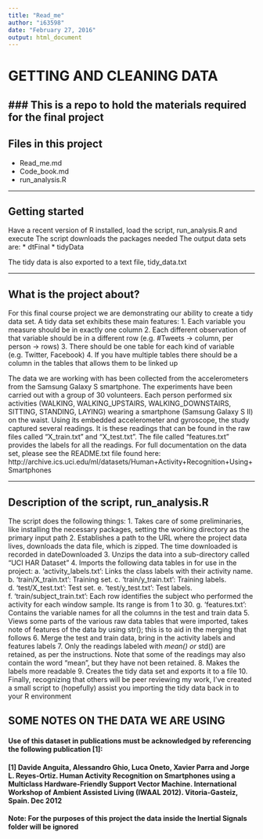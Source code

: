 ```yaml
---
title: "Read_me"
author: "i63598"
date: "February 27, 2016"
output: html_document
---
```


# GETTING AND CLEANING DATA

### This is a repo to hold the materials required for the final project
---

## Files in this project
* Read_me.md
* Code_book.md
* run_analysis.R

---

## Getting started
Have a recent version of R installed, load the script, run_analysis.R and execute
The script downloads the packages needed
The output data sets are:
* dtFinal
* tidyData

The tidy data is also exported to a text file, tidy_data.txt

---

## What is the project about?
For this final course project we are demonstrating our ability to create a tidy data set.  A tidy data set exhibits these main features:
1. Each variable you measure should be in exactly one column
2. Each different observation of that variable should be in a different row (e.g. #Tweets -> column, per person -> rows)
3. There should be one table for each kind of variable (e.g. Twitter, Facebook)
4. If you have multiple tables there should be a column in the tables that allows them to be linked up

The data we are working with has been collected from the accelerometers from the Samsung Galaxy S smartphone.  The experiments have been carried out with a group of 30 volunteers. Each person performed six activities (WALKING, WALKING_UPSTAIRS, WALKING_DOWNSTAIRS, SITTING, STANDING, LAYING) wearing a smartphone (Samsung Galaxy S II) on the waist. Using its embedded accelerometer and gyroscope, the study captured several readings.  It is these readings that can be found in the raw files called "X_train.txt" and "X_test.txt". The file called "features.txt" provides the labels for all the readings. For full documentation on the data set, please see the README.txt file found here:  http://archive.ics.uci.edu/ml/datasets/Human+Activity+Recognition+Using+Smartphones

---

## Description of the script, run_analysis.R
The script does the following things:
1. Takes care of some preliminaries, like installing the necessary packages, setting the working directory as the primary input path
2. Establishes a path to the URL where the project data lives, downloads the data file, which is zipped.  The time downloaded is recorded in dateDownloaded
3. Unzips the data into a sub-directory called "UCI HAR Dataset"
4. Imports the following data tables in for use in the project:
  a. 'activity_labels.txt': Links the class labels with their activity name.
  b. 'train/X_train.txt': Training set.
  c. 'train/y_train.txt': Training labels.
  d. 'test/X_test.txt': Test set.
  e. 'test/y_test.txt': Test labels.
  f. 'train/subject_train.txt': Each row identifies the subject who performed the activity for each window sample. Its range is from 1 to 30.
  g. 'features.txt': Contains the variable names for all the columns in the test and train data
5. Views some parts of the various raw data tables that were imported, takes note of features of the data by using str(); this is to aid in the merging that follows
6. Merge the test and train data, bring in the activity labels and features labels
7. Only the readings labeled with *mean() or *std() are retained, as per the instructions.  Note that some of the readings may also contain the word "mean", but they have not been retained.
8. Makes the labels more readable
9. Creates the tidy data set and exports it to a file
10. Finally, recognizing that others will be peer reviewing my work, I've created a small script to (hopefully) assist you importing the tidy data back in to your R environment

## SOME NOTES ON THE DATA WE ARE USING
#### Use of this dataset in publications must be acknowledged by referencing the following publication [1]:
#### [1] Davide Anguita, Alessandro Ghio, Luca Oneto, Xavier Parra and Jorge L. Reyes-Ortiz. Human Activity Recognition on Smartphones using a Multiclass Hardware-Friendly Support Vector Machine. International Workshop of Ambient Assisted Living (IWAAL 2012). Vitoria-Gasteiz, Spain. Dec 2012
#### Note: For the purposes of this project the data inside the Inertial Signals folder will be ignored
